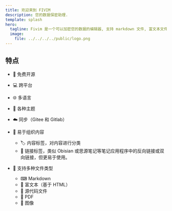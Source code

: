 ```yaml
---
title: 欢迎来到 FIVIM
description: 您的数据保密助理.
template: splash
hero:
  tagline: Fivim 是一个可以加密您的数据的编辑器, 支持 markdown 文件, 富文本文件, 源代码文件, pdf 文件, 图片文件等.
  image:
    file: ../../../../public/logo.png
---
```



## 特点

- 💌 免费开源
- 💻 跨平台
- 🌐 多语言
- 🎨 各种主题
- ☁️ 同步（Gitee 和 Gitlab）
- 🙂 易于组织内容
  - 🏷️ 内容标签，对内容进行分类
  - 🔗 链接标签，类似 Obisian 或思源笔记等笔记应用程序中的反向链接或双向链接，但更易于使用。
- 🧮 支持多种文件类型

  - ⌨ Markdown
  - 📖 富文本（基于 HTML）
  - 🔣 源代码文件
  - 📔 PDF
  - 🎵 图像

<CardGrid>
  <LinkCard
    title="快速开始"
    href={siteConf.prefix + "/zh-cn/getting-started"}
  />
  <LinkCard
    title="标签 / 链接 / 星云"
    href={siteConf.prefix + "/zh-cn/tags"}
  />
  <LinkCard title="主题" href={siteConf.prefix + "/zh-cn/themes"} />
  <LinkCard title="常见问题" href={siteConf.prefix + "/zh-cn/faq/faq"} />
  <LinkCard title="开发" href={siteConf.prefix + "/zh-cn/develop/build"} />
  <LinkCard
    title="Exsied(编辑器)"
    href={siteConf.prefix + "/zh-cn/exsied/about"}
  />
</CardGrid>
